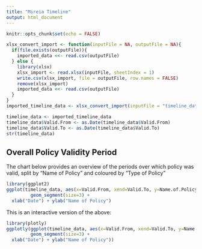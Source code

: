 ```yaml
---
title: "Mireia Timeline"
output: html_document
---
```


```r
knitr::opts_chunk$set(echo = FALSE)
```

```r
xlsx_convert_import <- function(inputFile = NA, outputFile = NA){
  if(file.exists(outputFile)){
    imported_data <<- read.csv(outputFile)
  } else {
    library(xlsx)
    xlsx_import <- read.xlsx(inputFile, sheetIndex = 1)
    write.csv(xlsx_import, file = outputFile, row.names = FALSE)
    remove(xlsx_import)
    imported_data <<- read.csv(outputFile)
  }
}
imported_timeline_data <- xlsx_convert_import(inputFile = "timeline_data.xlsx", outputFile = "timeline_data.csv")
```

```r
timeline_data <- imported_timeline_data
timeline_data$Valid.From <- as.Date(timeline_data$Valid.From)
timeline_data$Valid.To <- as.Date(timeline_data$Valid.To)
str(timeline_data)
```

## Overall Policy Validity Period

The chart below provides an overview of the periods over which policy was valid, split by "Name of Policy" and coloured by "Type of Policy"

```r
library(ggplot2)
ggplot(timeline_data, aes(x=Valid.From, xend=Valid.To, y=Name.of.Policy, yend=Name.of.Policy, colour=Type)) +
         geom_segment(size=3) + 
  xlab("Date") + ylab("Name of Policy")
```

This is an interactive version of the above:

```r
library(plotly)
ggplotly(ggplot(timeline_data, aes(x=Valid.From, xend=Valid.To, y=Name.of.Policy, yend=Name.of.Policy, colour=Type)) +
         geom_segment(size=3) + 
  xlab("Date") + ylab("Name of Policy"))
```


<!-- ## Shiny App -->

<!-- ```{r} -->
<!-- library(shiny) -->

<!-- ``` -->


<!-- # Highchart -->

<!-- ```{r} -->
<!-- library(highcharter) -->

<!-- highchart() %>% -->
<!--   hc_chart(type = "columnrange", inverted = TRUE) %>% -->
<!--   hc_xAxis(categories = timeline_data$Name.of.Policy) %>% -->
<!--   hc_add_series(data = ) -->

<!-- ``` -->











